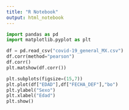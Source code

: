 ```yaml
---
title: "R Notebook"
output: html_notebook
---
```


```python
import pandas as pd
import matplotlib.pyplot as plt

df = pd.read_csv("covid-19_general_MX.csv")
df.corr(method="pearson")
df.corr()
plt.matshow(df.corr())

plt.subplots(figsize=(15,7))
plt.plot(df["EDAD"],df["FECHA_DEF"],"bo")
plt.ylabel("Sexo")
plt.xlabel("Edad")
plt.show()
```


